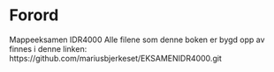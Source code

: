# Forord {.unnumbered}

Mappeeksamen IDR4000 Alle filene som denne boken er bygd opp av finnes i denne linken: https://github.com/mariusbjerkeset/EKSAMENIDR4000.git